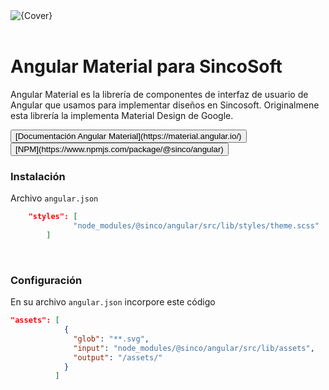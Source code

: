 
<style>
  {`
  .img-desing{
    width:60%;
    height:auto;
  }
  button{
    background-color:#fff;
    border:none;
    border-radius:4px;
    height:32px;
    text-align:right
  };
  button:hover{
    background-color:rgba(30, 98, 161, 0.1);
  };
  .css-ajfpqr{
    text-decoration: none !important;
  }
`}
</style>

<Meta title="Design System/Introducción" />

<div className="container">
  <img className="img-desing" src={Cover} alt={Cover} />
</div>

<br />

# Angular Material para SincoSoft

Angular Material es la librería de componentes de interfaz de usuario de Angular que usamos para implementar diseños en Sincosoft.
Originalmene esta librería la implementa Material Design de Google.

<button color="primary">
  [Documentación Angular Material](https://material.angular.io/)
</button>

<button color="primary">
  [NPM](https://www.npmjs.com/package/@sinco/angular)
</button>

<br />

### Instalación
Archivo `angular.json` 
```json 
    "styles": [
              "node_modules/@sinco/angular/src/lib/styles/theme.scss"
        ]
```
<br />

### Configuración

En su archivo `angular.json` incorpore este código

```json
"assets": [
            {
              "glob": "**.svg",
              "input": "node_modules/@sinco/angular/src/lib/assets",
              "output": "/assets/"
            }
          ]
```
